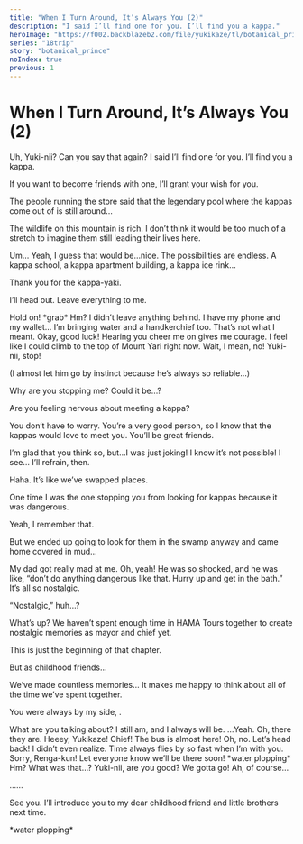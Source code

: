 ```yaml
---
title: "When I Turn Around, It’s Always You (2)"
description: "I said I’ll find one for you. I’ll find you a kappa."
heroImage: "https://f002.backblazeb2.com/file/yukikaze/tl/botanical_prince/2-1.jpg"
series: "18trip"
story: "botanical_prince"
noIndex: true
previous: 1
---
```



# When I Turn Around, It’s Always You (2)

<Divider loc="Kamikochi - Taisho Pond Bridge" />

<StoryImg src="https://f002.backblazeb2.com/file/yukikaze/tl/botanical_prince/2-1.jpg" alt="1" />

<Bubble mc>
Uh, Yuki-nii? Can you say that again?
</Bubble>

<Bubble character="Yukikaze">
I said I’ll find one for you. I’ll find you a kappa.

If you want to become friends with one, I’ll grant your wish for you.

The people running the store said that the legendary pool where the kappas come out of is still around…

The wildlife on this mountain is rich. I don’t think it would be too much of a stretch to imagine them still leading their lives here.
</Bubble>

<Bubble mc>
Um… Yeah, I guess that would be…nice.
</Bubble>

<Bubble character="Yukikaze">
The possibilities are endless. A kappa school, a kappa apartment building, a kappa ice rink…

Thank you for the kappa-yaki.

I’ll head out. Leave everything to me.
</Bubble>


<Choice speaker="Kaede" response="Hold on!">
<Bubble mc>
Hold on! &ast;grab&ast;
</Bubble>

<Bubble character="Yukikaze">
Hm? I didn’t leave anything behind. I have my phone and my wallet… I’m bringing water and a handkerchief too.
</Bubble>

<Bubble mc>
That’s not what I meant.
</Bubble>
</Choice>

<Choice speaker="Kaede" response="Okay, good luck!">
<Bubble mc>
Okay, good luck!
</Bubble>

<Bubble character="Yukikaze">
Hearing you cheer me on gives me courage. I feel like I could climb to the top of Mount Yari right now.
</Bubble>

<Bubble mc>
Wait, I mean, no! Yuki-nii, stop!

<p class="t">(I almost let him go by instinct because he’s always so reliable…)</p>
</Bubble>
</Choice>

<Bubble character="Yukikaze">
Why are you stopping me? Could it be…?

Are you feeling nervous about meeting a kappa?

You don’t have to worry. You’re a very good person, so I know that the kappas would love to meet you. You’ll be great friends.
</Bubble>

<Bubble mc>
I’m glad that you think so, but…I was just joking! I know it’s not possible!
</Bubble>

<Bubble character="Yukikaze">
I see… I’ll refrain, then.

Haha. It’s like we’ve swapped places.

One time I was the one stopping you from looking for kappas because it was dangerous.
</Bubble>

<Bubble mc>
Yeah, I remember that.

But we ended up going to look for them in the swamp anyway and came home covered in mud…
</Bubble>

<Bubble character="Yukikaze">
My dad got really mad at me.
</Bubble>

<Bubble mc>
Oh, yeah! He was so shocked, and he was like, “don’t do anything dangerous like that. Hurry up and get in the bath.”
</Bubble>

<Bubble character="Yukikaze">
It’s all so nostalgic.

“Nostalgic,” huh…?
</Bubble>

<Bubble mc>
What’s up?
</Bubble>

<Bubble character="Yukikaze">
We haven’t spent enough time in HAMA Tours together to create nostalgic memories as mayor and chief yet.

This is just the beginning of that chapter.

But as childhood friends…

We’ve made countless memories… It makes me happy to think about all of the time we’ve spent together.

You were always by my side, <Name first />.
</Bubble>

<Bubble mc>
What are you talking about? I still am, and I always will be.
</Bubble>

<Bubble character="Yukikaze">
…Yeah.
</Bubble>

<StoryImg src="https://f002.backblazeb2.com/file/yukikaze/tl/botanical_prince/2-2.jpg" alt="2" />

<Bubble character="Renga">
Oh, there they are. Heeey, Yukikaze! Chief! The bus is almost here!
</Bubble>

<Bubble mc>
Oh, no. Let’s head back!
</Bubble>

<Bubble character="Yukikaze">
I didn’t even realize. Time always flies by so fast when I’m with you.
</Bubble>

<Bubble mc>
Sorry, Renga-kun! Let everyone know we’ll be there soon!
</Bubble>

<Narration>
&ast;water plopping&ast;
</Narration>

<Bubble character="Yukikaze">
Hm? What was that…?
</Bubble>

<Bubble mc>
Yuki-nii, are you good? We gotta go!
</Bubble>

<Bubble character="Yukikaze">
Ah, of course…

……

See you. I’ll introduce you to my dear childhood friend and little brothers next time.
</Bubble>

<Narration>
&ast;water plopping&ast;
</Narration>
